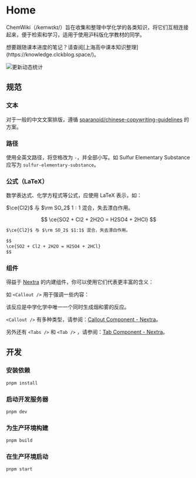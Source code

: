 
# Home

ChemWiki（/kemwɪkɪ/）旨在收集和整理中学化学的各类知识，将它们互相连接起来，便于检索和学习，适用于使用沪科版化学教材的同学。

<Callout emoji="👀">
  想要跟随课本进度的笔记？请查阅[上海高中课本知识整理](https://knowledge.clckblog.space/)。
</Callout>

![更新动态统计](https://repobeats.axiom.co/api/embed/991cdf9c787c2a983d227252c8d906243b29c492.svg "Repobeats analytics image")

## 规范

### 文本

对于一般的中文文案排版，遵循 [sparanoid/chinese-copywriting-guidelines](https://github.com/sparanoid/chinese-copywriting-guidelines) 的方案。

### 路径

使用全英文路径，将空格改为 `-`，并全部小写。如 Sulfur Elementary Substance 应写为 `sulfur-elementary-substance`。

### 公式（LaTeX）

数学表达式、化学方程式等公式，应使用 LaTeX 表示，如：

$\ce{Cl2}$ 与 $\rm SO_2$ $1:1$ 混合，失去漂白作用。

$$
\ce{SO2 + Cl2 + 2H2O = H2SO4 + 2HCl}
$$

```md
$\ce{Cl2}$ 与 $\rm SO_2$ $1:1$ 混合，失去漂白作用。

$$
\ce{SO2 + Cl2 + 2H2O = H2SO4 + 2HCl}
$$
```

### 组件

得益于 [Nextra](https://nextra.site/) 的内建组件，你可以使用它们代表更丰富的含义：

如 `<Callout />` 用于强调一些内容：

<Callout type="warning">
  该反应是中学化学中唯一一个同时生成烟和雾的反应。
</Callout>

`<Callout />` 有多种类型，请参阅：[Callout Component - Nextra](https://nextra.site/docs/docs-theme/built-ins/callout)。

另外还有 `<Tabs />` 和 `<Tab />` ，请参阅：[Tab Component - Nextra](https://nextra.site/docs/docs-theme/built-ins/tabs)。

## 开发

### 安装依赖

```sh
pnpm install
```

### 启动开发服务器

```sh
pnpm dev
```

### 为生产环境构建

```sh
pnpm build
```

### 在生产环境启动

```sh
pnpm start
```
